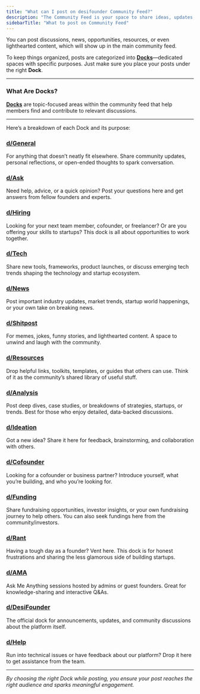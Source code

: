 ```yaml
---
title: "What can I post on desifounder Community Feed?"
description: "The Community Feed is your space to share ideas, updates, and insights with fellow founders, creators, and innovators."
sidebarTitle: "What to post on Community Feed"
---
```


You can post discussions, news, opportunities, resources, or even lighthearted content, which will show up in the main community feed.

To keep things organized, posts are categorized into [**Docks**](https://desifounder.com/docks)—dedicated spaces with specific purposes. Just make sure you place your posts under the right **Dock**.

---

### What Are Docks?

[**Docks**](https://desifounder.com/docks) are topic-focused areas within the community feed that help members find and contribute to relevant discussions.

---

Here’s a breakdown of each Dock and its purpose:

### [d/General](https://desifounder.com/d/general)

For anything that doesn’t neatly fit elsewhere. Share community updates, personal reflections, or open-ended thoughts to spark conversation.

### [d/Ask](https://desifounder.com/d/ask)

Need help, advice, or a quick opinion? Post your questions here and get answers from fellow founders and experts.

### [d/Hiring](https://desifounder.com/d/hiring)

Looking for your next team member, cofounder, or freelancer? Or are you offering your skills to startups? This dock is all about opportunities to work together.

### [d/Tech](https://desifounder.com/d/tech)

Share new tools, frameworks, product launches, or discuss emerging tech trends shaping the technology and startup ecosystem.

### [d/News](https://desifounder.com/d/news)

Post important industry updates, market trends, startup world happenings, or your own take on breaking news.

### [d/Shitpost](https://desifounder.com/d/shitpost)

For memes, jokes, funny stories, and lighthearted content. A space to unwind and laugh with the community.

### [d/Resources](https://desifounder.com/d/resources)

Drop helpful links, toolkits, templates, or guides that others can use. Think of it as the community’s shared library of useful stuff.

### [d/Analysis](https://desifounder.com/d/analysis)

Post deep dives, case studies, or breakdowns of strategies, startups, or trends. Best for those who enjoy detailed, data-backed discussions.

### [d/Ideation](https://desifounder.com/d/ideation)

Got a new idea? Share it here for feedback, brainstorming, and collaboration with others.

### [d/Cofounder](https://desifounder.com/d/cofounder)

Looking for a cofounder or business partner? Introduce yourself, what you’re building, and who you’re looking for.

### [d/Funding](https://desifounder.com/d/funding)

Share fundraising opportunities, investor insights, or your own fundraising journey to help others. You can also seek fundings here from the community/investors.

### [d/Rant](https://desifounder.com/d/rant)

Having a tough day as a founder? Vent here. This dock is for honest frustrations and sharing the less glamorous side of building startups.

### [d/AMA](https://desifounder.com/d/ama)

Ask Me Anything sessions hosted by admins or guest founders. Great for knowledge-sharing and interactive Q&As.

### [d/DesiFounder](https://desifounder.com/d/desifounder)

The official dock for announcements, updates, and community discussions about the platform itself.

### [d/Help](https://desifounder.com/d/help)

Run into technical issues or have feedback about our platform? Drop it here to get assistance from the team.

---

_By choosing the right Dock while posting, you ensure your post reaches the right audience and sparks meaningful engagement._